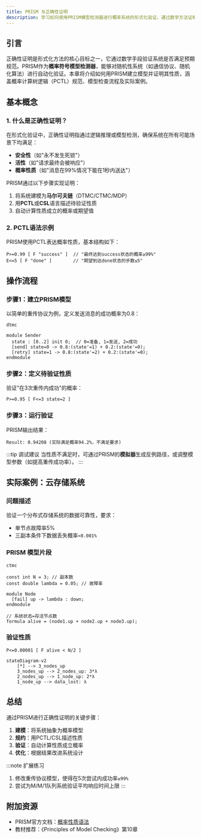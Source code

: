 ```yaml
---
title: PRISM 与正确性证明
description: 学习如何使用PRISM模型检测器进行概率系统的形式化验证，通过数学方法证明系统行为的正确性。
---
```


## 引言

正确性证明是形式化方法的核心目标之一，它通过数学手段验证系统是否满足预期规范。PRISM作为**概率符号模型检测器**，能够对随机性系统（如通信协议、随机化算法）进行自动化验证。本章将介绍如何用PRISM建立模型并证明其性质，涵盖概率计算树逻辑（PCTL）规范、模型检查流程及实际案例。

## 基本概念

### 1. 什么是正确性证明？
在形式化验证中，正确性证明指通过逻辑推理或模型检测，确保系统在所有可能场景下均满足：
- **安全性**（如"永不发生死锁"）
- **活性**（如"请求最终会被响应"）
- **概率性质**（如"消息在99%情况下能在1秒内送达"）

PRISM通过以下步骤实现证明：
1. 将系统建模为**马尔可夫链**（DTMC/CTMC/MDP）
2. 用**PCTL**或**CSL**语言描述待验证性质
3. 自动计算性质成立的概率或期望值

### 2. PCTL语法示例
PRISM使用PCTL表达概率性质，基本结构如下：

```prism
P>=0.99 [ F "success" ]  // "最终达到success状态的概率≥99%"
E<=5 [ F "done" ]        // "期望到达done状态的步数≤5"
```

## 操作流程

### 步骤1：建立PRISM模型
以简单的重传协议为例，定义发送消息的成功概率为0.8：

```prism
dtmc

module Sender
  state : [0..2] init 0;  // 0=准备, 1=发送, 2=成功
  [send] state=0 -> 0.8:(state'=1) + 0.2:(state'=0);
  [retry] state=1 -> 0.8:(state'=2) + 0.2:(state'=0);
endmodule
```

### 步骤2：定义待验证性质
验证"在3次重传内成功"的概率：

```prism
P>=0.95 [ F<=3 state=2 ]
```

### 步骤3：运行验证
PRISM输出结果：

```text
Result: 0.94208 (实际满足概率94.2%，不满足要求)
```

:::tip 调试建议
当性质不满足时，可通过PRISM的**模拟器**生成反例路径，或调整模型参数（如提高重传成功率）。
:::

## 实际案例：云存储系统

### 问题描述
验证一个分布式存储系统的数据可靠性，要求：
- 单节点故障率5%
- 三副本条件下数据丢失概率`<0.001%`

### PRISM 模型片段
```prism
ctmc

const int N = 3; // 副本数
const double lambda = 0.05; // 故障率

module Node
  [fail] up -> lambda : down;
endmodule

// 系统状态=存活节点数
formula alive = (node1.up + node2.up + node3.up);
```

### 验证性质
```prism
P<=0.00001 [ F alive < N/2 ]
```

```mermaid
stateDiagram-v2
    [*] --> 3_nodes_up
    3_nodes_up --> 2_nodes_up: 3*λ
    2_nodes_up --> 1_node_up: 2*λ
    1_node_up --> data_lost: λ
```

## 总结

通过PRISM进行正确性证明的关键步骤：
1. **建模**：将系统抽象为概率模型
2. **规约**：用PCTL/CSL描述性质
3. **验证**：自动计算性质成立概率
4. **优化**：根据结果改进系统设计

:::note 扩展练习
1. 修改重传协议模型，使得在5次尝试内成功率`≥99%`
2. 尝试为M/M/1队列系统验证平均响应时间上限
:::

## 附加资源
- PRISM官方文档：[概率性质语法](https://www.prismmodelchecker.org/manual/PropertySpecification/)
- 教材推荐：《Principles of Model Checking》第10章